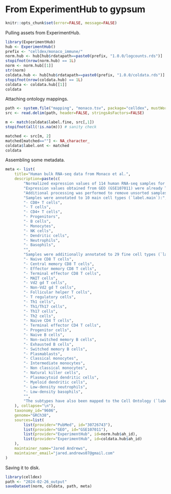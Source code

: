 # From ExperimentHub to gypsum

```r
knitr::opts_chunk$set(error=FALSE, message=FALSE)
```

Pulling assets from ExperimentHub.

```r
library(ExperimentHub)
hub <- ExperimentHub()
prefix <- "celldex/monaco_immune/"
norm.hub <- hub[hub$rdatapath==paste0(prefix, "1.0.0/logcounts.rds")]
stopifnot(nrow(norm.hub) == 1L)
norm <- norm.hub[[1]]
str(norm)
coldata.hub <- hub[hub$rdatapath==paste0(prefix, "1.0.0/coldata.rds")]
stopifnot(nrow(coldata.hub) == 1L)
coldata <- coldata.hub[[1]]
coldata
```

Attaching ontology mappings.

```r
path <- system.file("mapping", "monaco.tsv", package="celldex", mustWork=TRUE)
src <- read.delim(path, header=FALSE, stringsAsFactors=FALSE)

m <- match(coldata$label.fine, src[,1])
stopifnot(all(!is.na(m))) # sanity check

matched <- src[m, 2]
matched[matched==""] <- NA_character_
coldata$label.ont <- matched
coldata
```

Assembling some metadata.

```r
meta <- list(
    title="Human bulk RNA-seq data from Monaco et al.",
    description=paste(c(
        "Normalized expression values of 114 human RNA-seq samples for Monaco et al. (2019).",
        "Expression values obtained from GEO (GSE107011) were already TPM normalized.",
        "Additional processing was performed to remove unsorted samples, remove non-expressed genes, collapse duplicate genes, and log~2~-normalize the expression values.",
        "Samples were annotated to 10 main cell types (`label.main`):",
        "- CD8+ T cells",
        "- T cells",
        "- CD4+ T cells",
        "- Progenitors",
        "- B cells",
        "- Monocytes",
        "- NK cells",
        "- Dendritic cells",
        "- Neutrophils",
        "- Basophils",
        "",
        "Samples were additionally annotated to 29 fine cell types (`label.fine`):",
        "- Naive CD8 T cells",
        "- Central memory CD8 T cells",
        "- Effector memory CD8 T cells",
        "- Terminal effector CD8 T cells",
        "- MAIT cells",
        "- Vd2 gd T cells",
        "- Non-Vd2 gd T cells",
        "- Follicular helper T cells",
        "- T regulatory cells",
        "- Th1 cells",
        "- Th1/Th17 cells",
        "- Th17 cells",
        "- Th2 cells",
        "- Naive CD4 T cells",
        "- Terminal effector CD4 T cells",
        "- Progenitor cells",
        "- Naive B cells",
        "- Non-switched memory B cells",
        "- Exhausted B cells",
        "- Switched memory B cells",
        "- Plasmablasts",
        "- Classical monocytes",
        "- Intermediate monocytes",
        "- Non classical monocytes",
        "- Natural killer cells",
        "- Plasmacytoid dendritic cells",
        "- Myeloid dendritic cells",
        "- Low-density neutrophils",
        "- Low-density basophils",
        "",
        "The subtypes have also been mapped to the Cell Ontology (`label.ont`)."
    ), collapse="\n"),
    taxonomy_id="9606",
    genome="GRCh38",
    sources=list(
        list(provider="PubMed", id="30726743"),
        list(provider="GEO", id="GSE107011"),
        list(provider="ExperimentHub", id=norm.hub$ah_id),
        list(provider="ExperimentHub", id=coldata.hub$ah_id)
    ),
    maintainer_name="Jared Andrews",
    maintainer_email="jared.andrews07@gmail.com"
)
```

Saving it to disk.

```r
library(celldex)
path <- "2024-02-26_output"
saveDataset(norm, coldata, path, meta)
```

